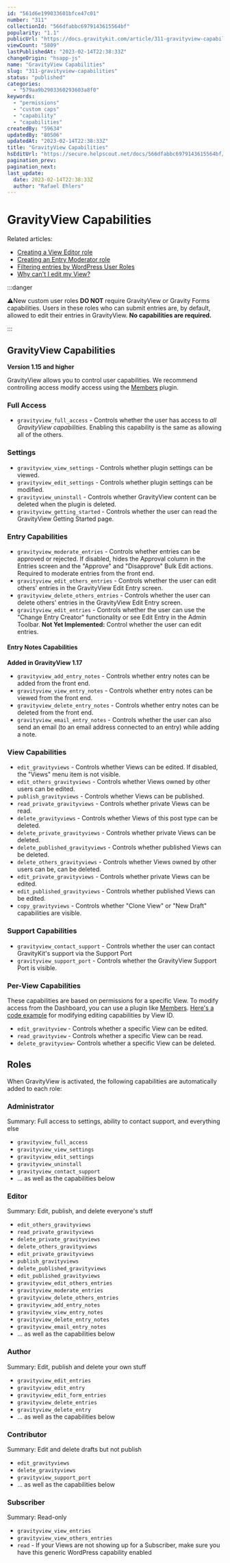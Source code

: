 ```yaml
---
id: "561d6e199033601bfce47c01"
number: "311"
collectionId: "566dfabbc6979143615564bf"
popularity: "1.1"
publicUrl: "https://docs.gravitykit.com/article/311-gravityview-capabilities"
viewCount: "5809"
lastPublishedAt: "2023-02-14T22:38:33Z"
changeOrigin: "hsapp-js"
name: "GravityView Capabilities"
slug: "311-gravityview-capabilities"
status: "published"
categories: 
  - "579aa9b2903360293603a8f0"
keywords: 
  - "permissions"
  - "custom caps"
  - "capability"
  - "capabilities"
createdBy: "59634"
updatedBy: "80506"
updatedAt: "2023-02-14T22:38:33Z"
title: "GravityView Capabilities"
hsEditUrl: "https://secure.helpscout.net/docs/566dfabbc6979143615564bf/article/561d6e199033601bfce47c01"
pagination_prev: 
pagination_next: 
last_update:
  date: 2023-02-14T22:38:33Z
  author: "Rafael Ehlers"
---
```


# GravityView Capabilities

Related articles:

- [Creating a View Editor role](https://docs.gravitykit.com/article/598-non-administrator-edit-view)
- [Creating an Entry Moderator role](https://docs.gravitykit.com/article/291-how-to-allow-a-user-to-edit-all-entries)
- [Filtering entries by WordPress User Roles](https://docs.gravitykit.com/article/447-filtering-entries-by-wordpress-user-roles)
- [Why can't I edit my View?](https://docs.gravitykit.com/article/599-why-cant-i-edit-my-view)


:::danger

⚠️New custom user roles **DO NOT** require GravityView or Gravity Forms capabilities. Users in these roles who can submit entries are, by default, allowed to edit their entries in GravityView. **No capabilities are required.**

:::

 ## GravityView Capabilities

**Version 1.15 and higher**

GravityView allows you to control user capabilities. We recommend controlling access modify access using the [Members](https://wordpress.org/plugins/members) plugin.

### Full Access

- `gravityview_full_access` - Controls whether the user has access to *all GravityView capabilities*. Enabling this capability is the same as allowing all of the others.

### Settings

- `gravityview_view_settings` - Controls whether plugin settings can be viewed.
- `gravityview_edit_settings` - Controls whether plugin settings can be modified.
- `gravityview_uninstall` - Controls whether GravityView content can be deleted when the plugin is deleted.
- `gravityview_getting_started` - Controls whether the user can read the GravityView Getting Started page.

### Entry Capabilities

- `gravityview_moderate_entries` - Controls whether entries can be approved or rejected. If disabled, hides the Approval column in the Entries screen and the "Approve" and "Disapprove" Bulk Edit actions. Required to moderate entries from the front end.
- `gravityview_edit_others_entries` - Controls whether the user can edit others' entries in the GravityView Edit Entry screen.
- `gravityview_delete_others_entries` - Controls whether the user can delete others' entries in the GravityView Edit Entry screen.
- `gravityview_edit_entries` - Controls whether the user can use the "Change Entry Creator" functionality or see Edit Entry in the Admin Toolbar. **Not Yet Implemented:** Control whether the user can edit entries.

#### Entry Notes Capabilities

**Added in GravityView 1.17**

- `gravityview_add_entry_notes` - Controls whether entry notes can be added from the front end.
- `gravityview_view_entry_notes` - Controls whether entry notes can be viewed from the front end.
- `gravityview_delete_entry_notes` - Controls whether entry notes can be deleted from the front end.
- `gravityview_email_entry_notes` - Controls whether the user can also send an email (to an email address connected to an entry) while adding a note.

### View Capabilities

- `edit_gravityviews` - Controls whether Views can be edited. If disabled, the "Views" menu item is not visible.
- `edit_others_gravityviews` - Controls whether Views owned by other users can be edited.
- `publish_gravityviews` - Controls whether Views can be published.
- `read_private_gravityviews` - Controls whether private Views can be read.
- `delete_gravityviews` - Controls whether Views of this post type can be deleted.
- `delete_private_gravityviews` - Controls whether private Views can be deleted.
- `delete_published_gravityviews` - Controls whether published Views can be deleted.
- `delete_others_gravityviews` - Controls whether Views owned by other users can be, can be deleted.
- `edit_private_gravityviews` - Controls whether private Views can be edited.
- `edit_published_gravityviews` - Controls whether published Views can be edited.
- `copy_gravityviews` - Controls whether "Clone View" or "New Draft" capabilities are visible.

### Support Capabilities

- `gravityview_contact_support` - Controls whether the user can contact GravityKit's support via the Support Port
- `gravityview_support_port` - Controls whether the GravityView Support Port is visible.

### Per-View Capabilities

These capabilities are based on permissions for a specific View. To modify access from the Dashboard, you can use a plugin like [Members](https://wordpress.org/plugins/members). [Here's a code example](https://gist.github.com/zackkatz/cba3b1a83f192a7a6609) for modifying editing capabilities by View ID.

- `edit_gravityview` - Controls whether a specific View can be edited.
- `read_gravityview` - Controls whether a specific View can be read.
- `delete_gravityview`- Controls whether a specific View can be deleted.

## Roles

When GravityView is activated, the following capabilities are automatically added to each role:

### Administrator

Summary: Full access to settings, ability to contact support, and everything else

- `gravityview_full_access`
- `gravityview_view_settings`
- `gravityview_edit_settings`
- `gravityview_uninstall`
- `gravityview_contact_support`
- … as well as the capabilities below

### Editor

Summary: Edit, publish, and delete everyone's stuff

- `edit_others_gravityviews`
- `read_private_gravityviews`
- `delete_private_gravityviews`
- `delete_others_gravityviews`
- `edit_private_gravityviews`
- `publish_gravityviews`
- `delete_published_gravityviews`
- `edit_published_gravityviews`
- `gravityview_edit_others_entries`
- `gravityview_moderate_entries`
- `gravityview_delete_others_entries`
- `gravityview_add_entry_notes`
- `gravityview_view_entry_notes`
- `gravityview_delete_entry_notes`
- `gravityview_email_entry_notes`
- … as well as the capabilities below

### Author

Summary: Edit, publish and delete your own stuff

- `gravityview_edit_entries`
- `gravityview_edit_entry`
- `gravityview_edit_form_entries`
- `gravityview_delete_entries`
- `gravityview_delete_entry`
- … as well as the capabilities below

### Contributor

Summary: Edit and delete drafts but not publish

- `edit_gravityviews`
- `delete_gravityviews`
- `gravityview_support_port`
- … as well as the capabilities below

### Subscriber

Summary: Read-only

- `gravityview_view_entries`
- `gravityview_view_others_entries`
- `read` - If your Views are not showing up for a Subscriber, make sure you have this generic WordPress capability enabled